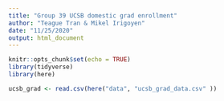 ```yaml
---
title: "Group 39 UCSB domestic grad enrollment"
author: "Teague Tran & Mikel Irigoyen"
date: "11/25/2020"
output: html_document
---
```


```r
knitr::opts_chunk$set(echo = TRUE)
library(tidyverse)
library(here)
```
```r
ucsb_grad <- read.csv(here("data", "ucsb_grad_data.csv" ))
```

